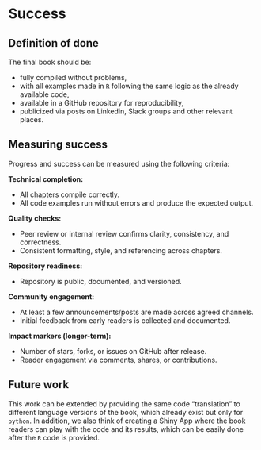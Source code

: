 # Success
<!--
Projects should have a definition of done that is measurable, and a
thorough understanding going in of what the risks are to delivery
-->

## Definition of done
<!--
What does success look like?
-->

The final book should be:

- fully compiled without problems, 
- with all examples made in `R` following the same logic as the already available code, 
- available in a GitHub repository for reproducibility,
- publicized via posts on Linkedin, Slack groups and other relevant places. 

## Measuring success
<!--
How will we know when success is achieved, what markers can we use
along the way
-->

Progress and success can be measured using the following criteria:

**Technical completion:**  

  - All chapters compile correctly.  
  - All code examples run without errors and produce the expected output.  

**Quality checks:**  

  - Peer review or internal review confirms clarity, consistency, and correctness.  
  - Consistent formatting, style, and referencing across chapters.  

**Repository readiness:**  

  - Repository is public, documented, and versioned.  


**Community engagement:**  

  - At least a few announcements/posts are made across agreed channels.
  - Initial feedback from early readers is collected and documented.  

**Impact markers (longer-term):**  

  - Number of stars, forks, or issues on GitHub after release.  
  - Reader engagement via comments, shares, or contributions.   

## Future work
<!--
How could this be extended / developed in the future by yourself
and/or the community in general?
-->

This work can be extended by providing the same code
"translation" to different language versions of the book, which
already exist but only for `python`. In addition, we also think
of creating a Shiny App where the book readers can play with the
code and its results, which can be easily done after the `R` code
is provided. 